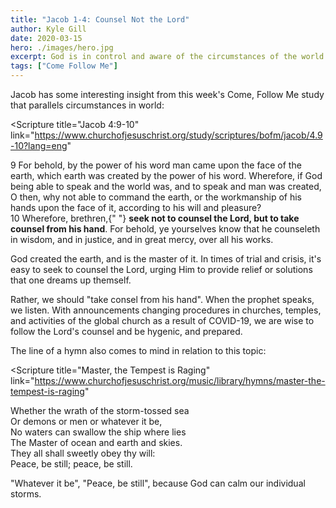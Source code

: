 ```yaml
---
title: "Jacob 1-4: Counsel Not the Lord"
author: Kyle Gill
date: 2020-03-15
hero: ./images/hero.jpg
excerpt: God is in control and aware of the circumstances of the world.
tags: ["Come Follow Me"]
---
```


Jacob has some interesting insight from this week's Come, Follow Me study that parallels circumstances in world:

<Scripture
  title="Jacob 4:9-10"
  link="https://www.churchofjesuschrist.org/study/scriptures/bofm/jacob/4.9-10?lang=eng"
>
  9 For behold, by the power of his word man came upon the face of the earth,
  which earth was created by the power of his word. Wherefore, if God being able
  to speak and the world was, and to speak and man was created, O then, why not
  able to command the earth, or the workmanship of his hands upon the face of
  it, according to his will and pleasure?
  <br />
  10 Wherefore, brethren,{" "}
  <b>seek not to counsel the Lord, but to take counsel from his hand</b>. For
  behold, ye yourselves know that he counseleth in wisdom, and in justice, and
  in great mercy, over all his works.
</Scripture>

God created the earth, and is the master of it. In times of trial and crisis, it's easy to seek to counsel the Lord, urging Him to provide relief or solutions that one dreams up themself.

Rather, we should "take consel from his hand". When the prophet speaks, we listen. With announcements changing procedures in churches, temples, and activities of the global church as a result of COVID-19, we are wise to follow the Lord's counsel and be hygenic, and prepared.

The line of a hymn also comes to mind in relation to this topic:

<Scripture
  title="Master, the Tempest is Raging"
  link="https://www.churchofjesuschrist.org/music/library/hymns/master-the-tempest-is-raging"
>
  Whether the wrath of the storm-tossed sea
  <br />
  Or demons or men or whatever it be,
  <br />
  No waters can swallow the ship where lies
  <br />
  The Master of ocean and earth and skies.
  <br />
  They all shall sweetly obey thy will:
  <br />
  Peace, be still; peace, be still.
</Scripture>

"Whatever it be", "Peace, be still", because God can calm our individual storms.
